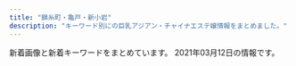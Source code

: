 ```yaml
---
title: "錦糸町・亀戸・新小岩"
description: "キーワード別にの巨乳アジアン・チャイナエステ嬢情報をまとめました。"
---
```


新着画像と新着キーワードをまとめています。
2021年03月12日の情報です。

<DmmAffiliateIns />
<KeywordTable
  shops={
    [
    {
        "name": "Mirage\uff5e\u30df\u30e9\u30fc\u30b8\u30e5\uff5e",
        "keywords": {},
        "img_links": [
            "http://mirage.sweet-relaxation.com/img/slick/sl-3.jpg",
            "http://mirage.sweet-relaxation.com/img/slick/sl-6.jpg",
            "http://mirage.sweet-relaxation.com/img/slick/sl-2.jpg",
            "http://mirage.sweet-relaxation.com/img/treatment/body-01.jpg",
            "http://mirage.sweet-relaxation.com/img/treatment/aroma-01.jpg",
            "http://mirage.sweet-relaxation.com/img/slick/sl-1.jpg",
            "http://mirage.sweet-relaxation.com/img/treatment/ashitsubo-01.jpg",
            "http://mirage.sweet-relaxation.com/img/slick/sl-4.jpg",
            "http://mirage.sweet-relaxation.com/img/slick/sl-5.jpg",
            "http://mirage.sweet-relaxation.com/img/slick/sl-7.jpg"
        ],
        "station": "JR\u4e80\u6238\u99c5\u6771\u53e3",
        "url": "http://mirage.sweet-relaxation.com/"
    },
    {
        "name": "\u30d1\u30bf\u30e4",
        "station": "JR\u5c0f\u5ca9\u99c5\u5357\u53e3",
        "img_links": [
            "https://chm.jp/domains1/thaipataya/myimg/imgcom37839_sp.jpg",
            "https://chm.jp/sozai/0_4999/bn122_sp.png",
            "https://chm.jp/domains1/thaipataya/myimg/imgcom36636_sp.jpg",
            "https://chm.jp/domains1/thaipataya/myimg/imgcom36581_sp.jpg",
            "https://chm.jp/domains1/thaipataya/myimg/imgcom37914_sp.jpg",
            "https://chm.jp/domains1/thaipataya/myimg/imgcom37841_sp.jpg",
            "https://chm.jp/domains1/thaipataya/myimg/imgcom37358_sp.jpg",
            "https://chm.jp/domains1/thaipataya/myimg/imgcom37731_sp.png",
            "https://chm.jp/domains1/thaipataya/myimg/slideimg36561_sp.jpg",
            "https://chm.jp/domains1/thaipataya/myimg/imgcom37360_sp.jpg",
            "https://chm.jp/domains1/thaipataya/myimg/imgcom37665_sp.jpg",
            "https://chm.jp/domains1/thaipataya/myimg/imgcom36578_sp.jpg",
            "https://chm.jp/domains1/thaipataya/myimg/imgcom37726_sp.png",
            "https://chm.jp/domains1/thaipataya/myimg/imgcom36582_sp.jpg",
            "https://chm.jp/domains1/thaipataya/myimg/imgcom37663_sp.jpg",
            "https://chm.jp/domains1/thaipataya/myimg/imgcom37739_sp.png",
            "https://chm.jp/domains1/thaipataya/myimg/imgcom37359_sp.jpg",
            "https://chm.jp/domains1/thaipataya/myimg/imgcom37891_sp.jpg",
            "https://chm.jp/domains1/thaipataya/myimg/imgcom37662_sp.png",
            "https://chm.jp/domains1/thaipataya/myimg/imgcom37361_sp.png",
            "https://chm.jp/domains1/thaipataya/myimg/imgcom37666_sp.jpg",
            "http://chm.jp/img/linebutton_82x20.png",
            "https://chm.jp/domains1/thaipataya/myimg/imgcom37915_sp.jpg",
            "https://chm.jp/domains1/thaipataya/myimg/imgcom37736_sp.png",
            "https://chm.jp/domains1/thaipataya/myimg/imgcom36577_sp.jpg",
            "https://chm.jp/domains1/thaipataya/myimg/imgcom36606_sp.jpg",
            "https://chm.jp/domains1/thaipataya/myimg/imgcom37356_sp.jpg",
            "https://chm.jp/domains1/thaipataya/myimg/imgcom37725_sp.png",
            "https://chm.jp/domains1/thaipataya/myimg/imgcom37362_sp.png",
            "https://chm.jp/domains1/thaipataya/myimg/imgcom36635_sp.jpg",
            "https://chm.jp/domains1/thaipataya/myimg/imgcom37660_sp.png",
            "https://chm.jp/domains1/thaipataya/myimg/imgcom37355_sp.jpg",
            "https://chm.jp/domains1/thaipataya/myimg/imgcom37719_sp.jpg",
            "https://chm.jp/domains1/thaipataya/myimg/imgcom37177_sp.png",
            "https://chm.jp/domains1/thaipataya/myimg/imgcom36607_sp.jpg",
            "https://chm.jp/domains1/thaipataya/myimg/imgcom37669_sp.jpg",
            "https://chm.jp/domains1/thaipataya/myimg/imgcom37668_sp.png",
            "https://chm.jp/domains1/thaipataya/myimg/imgcom36605_sp.jpg",
            "https://chm.jp/domains1/thaipataya/myimg/imgcom36615_sp.png",
            "https://chm.jp/domains1/thaipataya/myimg/imgcom37717_sp.jpg",
            "https://chm.jp/domains1/thaipataya/myimg/imgcom37834_sp.jpg",
            "https://chm.jp/domains1/thaipataya/myimg/imgcom37068_sp.jpg",
            "https://chm.jp/domains1/thaipataya/myimg/slideimg36562_sp.jpg",
            "https://chm.jp/domains1/thaipataya/myimg/imgcom37732_sp.png",
            "https://chm.jp/domains1/thaipataya/myimg/imgcom37654_sp.jpg",
            "https://chm.jp/domains1/thaipataya/myimg/imgcom37727_sp.png",
            "https://chm.jp/domains1/thaipataya/myimg/imgcom37664_sp.png",
            "https://chm.jp/domains1/thaipataya/myimg/imgcom37357_sp.jpg",
            "https://chm.jp/domains1/thaipataya/myimg/imgcom37718_sp.jpg",
            "https://chm.jp/domains1/thaipataya/myimg/imgcom36604_sp.jpg",
            "https://chm.jp/domains1/thaipataya/myimg/imgcom37067_sp.png",
            "https://chm.jp/domains1/thaipataya/myimg/imgcom37667_sp.png",
            "https://chm.jp/domains1/thaipataya/myimg/imgcom36619_sp.jpg",
            "https://chm.jp/domains1/thaipataya/myimg/imgcom37913_sp.jpg",
            "https://chm.jp/domains1/thaipataya/myimg/imgcom36603_sp.png",
            "https://chm.jp/domains1/thaipataya/myimg/imgcom36613_sp.jpg",
            "https://chm.jp/domains1/thaipataya/myimg/imgcom37657_sp.jpg",
            "https://chm.jp/domains1/thaipataya/myimg/imgcom37172_sp.png",
            "https://chm.jp/domains1/thaipataya/myimg/imgcom37728_sp.png",
            "https://chm.jp/domains1/thaipataya/myimg/imgcom37730_sp.png",
            "https://chm.jp/domains1/thaipataya/myimg/imgcom37740_sp.png",
            "https://chm.jp/domains1/thaipataya/myimg/imgcom36576_sp.jpg",
            "https://chm.jp/domains1/thaipataya/myimg/imgcom37655_sp.jpg",
            "https://chm.jp/domains1/thaipataya/myimg/imgcom37789_sp.png",
            "https://chm.jp/sozai/0_4999/bn112_sp.png",
            "https://chm.jp/domains1/thaipataya/myimg/imgcom37916_sp.jpg",
            "https://chm.jp/domains1/thaipataya/myimg/imgcom37658_sp.png",
            "https://chm.jp/domains1/thaipataya/myimg/imgcom37737_sp.png",
            "https://chm.jp/domains1/thaipataya/myimg/imgcom36618_sp.png",
            "https://chm.jp/domains1/thaipataya/myimg/imgcom37656_sp.jpg",
            "https://chm.jp/domains1/thaipataya/myimg/slideimg36560_sp.jpg",
            "https://chm.jp/domains1/thaipataya/myimg/imgcom37733_sp.png",
            "https://chm.jp/domains1/thaipataya/myimg/imgcom37661_sp.png",
            "https://chm.jp/domains1/thaipataya/myimg/imgcom36567_sp.jpg",
            "https://chm.jp/domains1/thaipataya/myimg/imgcom36565_sp.jpg",
            "https://chm.jp/domains1/thaipataya/myimg/imgcom37653_sp.jpg",
            "https://chm.jp/domains1/thaipataya/myimg/imgcom37833_sp.jpg",
            "https://chm.jp/domains1/thaipataya/myimg/imgcom36633_sp.jpg",
            "https://chm.jp/domains1/thaipataya/myimg/imgcom37174_sp.png",
            "https://chm.jp/domains1/thaipataya/myimg/imgcom37659_sp.png",
            "https://chm.jp/domains1/thaipataya/myimg/imgcom36614_sp.jpg",
            "https://chm.jp/domains1/thaipataya/myimg/imgcom36575_sp.jpg",
            "https://chm.jp/domains1/thaipataya/myimg/imgcom37729_sp.png",
            "https://chm.jp/domains1/thaipataya/myimg/imgcom36566_sp.png",
            "https://chm.jp/domains1/thaipataya/myimg/imgcom37734_sp.png",
            "https://chm.jp/domains1/thaipataya/myimg/imgcom37840_sp.jpg",
            "https://chm.jp/domains1/thaipataya/myimg/imgcom37710_sp.jpg",
            "https://chm.jp/domains1/thaipataya/myimg/imgcom36634_sp.jpg",
            "https://chm.jp/domains1/thaipataya/myimg/imgcom37738_sp.png"
        ],
        "url": "http://thaipataya.chm.jp/",
        "keywords": {
            "\u30bb\u30af\u30b7\u30fc": 1,
            "C": 14
        }
    },
    {
        "img_links": [
            "https://kameido-massage.com/icon/yelp.png",
            "https://kameido-massage.com/button/staff.png",
            "https://kameido-massage.com/staff/yuka-s1.jpg",
            "https://kameido-massage.com/staff/yuki-l1.jpg",
            "https://kameido-massage.com/2020/05/15/kazumi-s1.jpg",
            "https://kameido-massage.com/2020/07/17/mika-s1.jpg",
            "https://kameido-massage.com/images/footer-r.png",
            "https://kameido-massage.com/2020/03/28/nana-s1.jpg",
            "https://kameido-massage.com/staff/yuka-l1.jpg",
            "https://kameido-massage.com/menu/info.png",
            "https://kameido-massage.com/images/main-top.jpg",
            "https://kameido-massage.com/link/mens-esthe.png",
            "https://kameido-massage.com/staff/yuki-s1.jpg",
            "https://kameido-massage.com/staff/nana-s1.jpg",
            "https://kameido-massage.com/images/main-small.jpg",
            "https://kameido-massage.com/button/home.png",
            "https://kameido-massage.com/menu/blog.png",
            "https://kameido-massage.com/2019/12/25/mika-s1.jpg",
            "https://kameido-massage.com/images/top3.jpg",
            "https://kameido-massage.com/staff/mimi-s1.jpg",
            "https://kameido-massage.com/icon/line.png",
            "https://kameido-massage.com/images/clear.png",
            "https://kameido-massage.com/images/top2.jpg",
            "https://kameido-massage.com/staff/mirei-s1.jpg",
            "https://kameido-massage.com/images/top1.jpg",
            "https://kameido-massage.com/2019/10/29/yuri-s1.jpg",
            "https://kameido-massage.com/button/blog.png",
            "https://kameido-massage.com/images/main-sp.jpg",
            "https://kameido-massage.com/icon/twitter.png",
            "https://kameido-massage.com/menu/staff.png",
            "https://scdn.line-apps.com/n/line_add_friends/btn/ja.png",
            "https://kameido-massage.com/icon/facebook.png",
            "https://kameido-massage.com/images/header3.png",
            "https://kameido-massage.com/menu/home.png",
            "https://kameido-massage.com/staff/erika-l1.jpg",
            "https://kameido-massage.com/images/footer-l.png",
            "https://kameido-massage.com/images/qrcode.png",
            "https://kameido-massage.com/2019/11/10/erika-s1.jpg",
            "https://kameido-massage.com/staff/nana-l1.jpg",
            "https://kameido-massage.com/2019/11/02/yuka-s1.jpg",
            "https://kameido-massage.com/staff/erika-s1.jpg"
        ],
        "station": "JR\u4e80\u6238\u99c5\u5317\u53e3",
        "url": "https://kameido-massage.com/",
        "name": "\u842c\u751f\u697c",
        "keywords": {}
    },
    {
        "img_links": [
            "https://kinshicho-mensesthe.net/staff2/kiki-s1.jpg",
            "https://kinshicho-mensesthe.net/images/footer-r.png",
            "https://kinshicho-mensesthe.net/staff2/rui-l1.jpg",
            "https://kinshicho-mensesthe.net/room/3-l.jpg",
            "https://kinshicho-mensesthe.net/images/main-sp.jpg",
            "https://kinshicho-mensesthe.net/staff2/kiki-l1.jpg",
            "https://kinshicho-mensesthe.net/room/esthe2.jpg",
            "https://kinshicho-mensesthe.net/staff2/mai-l1.jpg",
            "https://kinshicho-mensesthe.net/staff2/yuki-s1.jpg",
            "https://kinshicho-mensesthe.net/room/5-s.jpg",
            "https://kinshicho-mensesthe.net/images/flower.png",
            "https://kinshicho-mensesthe.net/room/4-s.jpg",
            "https://kinshicho-mensesthe.net/staff2/haruka-s1.jpg",
            "https://kinshicho-mensesthe.net/mens-esthe-massage/2020/01/22/yuki-s1.jpg",
            "https://kinshicho-mensesthe.net/images/header3.png",
            "https://kinshicho-mensesthe.net/room/6-s.jpg",
            "https://kinshicho-mensesthe.net/staff2/saki-l1.jpg",
            "https://kinshicho-mensesthe.net/staff2/kokomi-s1.jpg",
            "https://kinshicho-mensesthe.net/room/5-l.jpg",
            "https://kinshicho-mensesthe.net/room/1-l.jpg",
            "https://kinshicho-mensesthe.net/mens-esthe-massage/2020/02/06/satomi-s1.jpg",
            "https://kinshicho-mensesthe.net/button/blog.png",
            "https://kinshicho-mensesthe.net/room/esthe1.jpg",
            "https://kinshicho-mensesthe.net/staff2/yuki-l1.jpg",
            "https://kinshicho-mensesthe.net/staff2/rui-s1.jpg",
            "https://kinshicho-mensesthe.net/staff2/rika-s1.jpg",
            "https://kinshicho-mensesthe.net/staff2/sora-s1.jpg",
            "https://kinshicho-mensesthe.net/staff2/sora-l1.jpg",
            "https://kinshicho-mensesthe.net/room/2-s.jpg",
            "https://kinshicho-mensesthe.net/staff2/satomi-s1.jpg",
            "https://kinshicho-mensesthe.net/room/3-s.jpg",
            "https://kinshicho-mensesthe.net/staff2/sera-s1.jpg",
            "https://kinshicho-mensesthe.net/staff2/sakura-l2.jpg",
            "https://kinshicho-mensesthe.net/room/esthe3.jpg",
            "https://kinshicho-mensesthe.net/images/main1.jpg",
            "https://kinshicho-mensesthe.net/staff2/yumi-l1.jpg",
            "https://kinshicho-mensesthe.net/images/qrcode.png",
            "https://kinshicho-mensesthe.net/room/2-l.jpg",
            "https://kinshicho-mensesthe.net/staff2/satomi-l1.jpg",
            "https://kinshicho-mensesthe.net/staff2/kokomi-l1.jpg",
            "https://kinshicho-mensesthe.net/staff2/sakura-s2.jpg",
            "https://kinshicho-mensesthe.net/staff2/yuka-s1.jpg",
            "https://kinshicho-mensesthe.net/room/1-s.jpg",
            "https://kinshicho-mensesthe.net/mens-esthe-massage/2020/02/06/sora-s1.jpg",
            "https://kinshicho-mensesthe.net/mens-esthe-massage/2020/10/17/moe-s1.jpg",
            "https://kinshicho-mensesthe.net/staff2/rika-l1.jpg",
            "https://kinshicho-mensesthe.net/button/staff.png",
            "https://kinshicho-mensesthe.net/staff2/mai-s1.jpg",
            "https://kinshicho-mensesthe.net/staff2/haruka-l1.jpg",
            "https://kinshicho-mensesthe.net/room/4-l.jpg",
            "https://kinshicho-mensesthe.net/images/clear.png",
            "https://kinshicho-mensesthe.net/button/home.png",
            "https://kinshicho-mensesthe.net/images/camp.png",
            "https://kinshicho-mensesthe.net/room/6-l.jpg",
            "https://kinshicho-mensesthe.net/staff2/moe-s1.jpg",
            "https://kinshicho-mensesthe.net/staff2/saki-s1.jpg",
            "https://kinshicho-mensesthe.net/staff2/yumi-s1.jpg",
            "https://kinshicho-mensesthe.net/images/footer-l.png",
            "https://kinshicho-mensesthe.net/staff2/sera-l1.jpg"
        ],
        "station": "JR\u9326\u7cf8\u753a\u99c5\u5317\u53e3",
        "url": "https://kinshicho-mensesthe.net/",
        "keywords": {
            "87": 28,
            "92": 14,
            "D": 126,
            "C": 70,
            "E": 14,
            "83": 14,
            "85": 98,
            "88": 14,
            "89": 14,
            "86": 28
        },
        "name": "KIRARA"
    },
    {
        "img_links": [
            "http://yukinosakura.a2.webnavi.work/upload/sites/72/2020/04/2020040708052118.jpg",
            "http://yukinosakura.tyo.cm/images/room2.jpg",
            "http://yukinosakura.tyo.cm/images/room4.jpg",
            "http://yukinosakura.tyo.cm/images/room3.jpg",
            "http://yukinosakura.a2.webnavi.work/upload/sites/72/2020/04/2020040708052434.jpg",
            "http://yukinosakura.tyo.cm/images/mobile.jpg",
            "http://yukinosakura.a2.webnavi.work/upload/sites/72/2020/04/2020040708052353.jpg",
            "http://yukinosakura.a2.webnavi.work/upload/sites/72/2020/04/2020040708052456.jpg",
            "http://yukinosakura.tyo.cm/images/s_shedule.jpg",
            "http://yukinosakura.tyo.cm/images/s_news.jpg",
            "http://yukinosakura.tyo.cm/images/s_staff.jpg",
            "http://yukinosakura.a2.webnavi.work/upload/sites/72/2020/04/2020040708052241.jpg",
            "http://yukinosakura.tyo.cm/images/room1.jpg",
            "http://yukinosakura.tyo.cm/images/top.jpg"
        ],
        "name": "\u685c\u82b1",
        "station": "JR\u4e80\u6238\u99c5\u5317\u53e3",
        "url": "http://yukinosakura.tyo.cm/",
        "keywords": {
            "C": 18,
            "D": 24,
            "85": 12,
            "86": 12,
            "83": 6
        }
    },
    {
        "station": "JR\u9326\u7cf8\u753a\u99c5\u5317\u53e3",
        "img_links": [
            "https://iyashinoizumi.com/wp-content/uploads/hiruwari.png",
            "https://iyashinoizumi.com/wp-content/uploads/0731EF09-7405-4B36-8468-B17A307EB894.jpeg",
            "https://iyashinoizumi.com/wp-content/uploads/2019/06/2DD3549C-F937-441D-B0E3-E26520ACFABD-e1559410733851.jpeg",
            "https://iyashinoizumi.com/wp-content/uploads/2019/06/momoko1.jpg",
            "https://iyashinoizumi.com/wp-content/uploads/9B89E764-B754-425D-A9AC-BB5566FA6AC4-270x300.jpeg",
            "https://iyashinoizumi.com/wp-content/uploads/7208DC4D-6E47-49CE-B1C0-3607E54E114B-210x300.jpeg",
            "https://iyashinoizumi.com/wp-content/uploads/5AA02D30-2C43-42C1-BE02-48E5A5C27E91.jpeg",
            "https://iyashinoizumi.com/wp-content/uploads/0731EF09-7405-4B36-8468-B17A307EB894-e1579436226478.jpeg",
            "https://iyashinoizumi.com/wp-content/uploads/7208DC4D-6E47-49CE-B1C0-3607E54E114B.jpeg",
            "https://iyashinoizumi.com/wp-content/uploads/2019/06/43D6BE9C-43F6-45C2-95E5-E775CE725D67.jpeg",
            "https://iyashinoizumi.com/wp-content/uploads/2019/06/5293C707-270F-4802-8168-1493DA07DDAE.jpeg",
            "https://iyashinoizumi.com/wp-content/uploads/2019/06/001.jpg",
            "https://iyashinoizumi.com/wp-content/uploads/rin.jpg",
            "https://iyashinoizumi.com/wp-content/uploads/0731EF09-7405-4B36-8468-B17A307EB894-197x300.jpeg",
            "https://iyashinoizumi.com/wp-content/uploads/5AA02D30-2C43-42C1-BE02-48E5A5C27E91-226x300.jpeg",
            "https://iyashinoizumi.com/wp-content/uploads/9B89E764-B754-425D-A9AC-BB5566FA6AC4.jpeg",
            "https://iyashinoizumi.com/wp-content/uploads/2019/06/50CD669B-0FFA-4734-B898-EB3D53E95C21.jpeg"
        ],
        "keywords": {
            "\u30bb\u30af\u30b7\u30fc": 2
        },
        "name": "\u7652\u3057\u306e\u6cc9",
        "url": "https://iyashinoizumi.com/"
    },
    {
        "url": "http://www.awawa-es.info/",
        "keywords": {
            "85": 4,
            "89": 2,
            "D": 4
        },
        "img_links": [
            "http://www.awawa-es.info/photo/home/5241604645075.jpg",
            "http://www.awawa-es.info/img/s2.jpg",
            "http://www.awawa-es.info/img/hjob.png",
            "http://www.awawa-es.info/photo/202009/15998944321424280736.jpeg",
            "http://www.awawa-es.info/img/h3.png",
            "http://www.awawa-es.info/img/hsys.png",
            "http://www.awawa-es.info/img/acc.png",
            "http://www.awawa-es.info/img/i2.jpg",
            "http://www.awawa-es.info/p/bb.jpg",
            "http://www.awawa-es.info/p/cc.jpg",
            "http://www.awawa-es.info/photo/202009/15998945321509738889.jpeg",
            "http://www.awawa-es.info/img/return.png",
            "http://www.awawa-es.info/img/s1.jpg",
            "http://www.awawa-es.info/photo/home/3281580956380.jpg",
            "http://www.awawa-es.info/img/bottom.jpg",
            "http://www.awawa-es.info/p/3.jpg",
            "http://www.awawa-es.info/p/4.jpg",
            "http://www.awawa-es.info/p/2.jpg",
            "http://www.awawa-es.info/p/1.jpg",
            "http://www.awawa-es.info/img/images/sys_03.png",
            "http://www.awawa-es.info/img/images/sys_02.png",
            "http://www.awawa-es.info/img/sd.png",
            "http://www.awawa-es.info/p/aa.jpg",
            "http://www.awawa-es.info/img/h1.png",
            "http://www.awawa-es.info/img/i1.jpg",
            "http://www.awawa-es.info/photo/202002/1580956374749618033.jpg",
            "http://www.awawa-es.info/img/tmp.jpg",
            "http://www.awawa-es.info/img/rm.jpg",
            "http://www.awawa-es.info/img/hstaff.png",
            "http://www.awawa-es.info/img/images/sys_04.png",
            "http://www.awawa-es.info/photo/home/4051599894438.jpg",
            "http://www.awawa-es.info/img/images/sys_01.png",
            "http://www.awawa-es.info/img/images/sys_06.png",
            "http://www.awawa-es.info/img/h2.png",
            "http://www.awawa-es.info/img/hinfo.png",
            "http://www.awawa-es.info/img/images/sys_05.png",
            "http://www.awawa-es.info/photo/202011/1604645058826879711.png"
        ],
        "name": "\u3042\u308f\u308f",
        "station": "JR\u9326\u7cf8\u753a\u99c5\u5357\u53e3"
    },
    {
        "keywords": {},
        "img_links": [
            "http://dccompanyqoo10.cafe24.com/tiffany/images/common/header.png",
            "http://dccompanyqoo10.cafe24.com/tiffany/images/store/store.png",
            "http://dccompanyqoo10.cafe24.com/tiffany/images/top/store_bg.png"
        ],
        "url": "http://cherry-esthe.com/",
        "station": "JR\u9326\u7cf8\u753a\u99c5\u5357\u53e3",
        "name": "Cherry"
    },
    {
        "station": "JR\u65b0\u5c0f\u5ca9\u99c5\u5357\u53e3",
        "name": "\u3072\u307e\u308f\u308a",
        "keywords": {
            "87": 4,
            "E": 2,
            "D": 4,
            "C": 11,
            "86": 2
        },
        "url": "http://www.himawari-shinkoiwa.com/",
        "img_links": [
            "http://www.himawari-shinkoiwa.com/img/pickup.jpg",
            "http://www.himawari-shinkoiwa.com/files/003.jpg",
            "http://www.himawari-shinkoiwa.com/img/btn_blog.png",
            "http://www.himawari-shinkoiwa.com/img/ttl_news.png",
            "http://www.himawari-shinkoiwa.com/images/slider/2.jpg",
            "http://www.himawari-shinkoiwa.com/img/goback.jpg",
            "http://www.himawari-shinkoiwa.com/img/btn_side_mobile.jpg",
            "http://www.himawari-shinkoiwa.com/files/002.jpg",
            "http://www.himawari-shinkoiwa.com/img/move.jpg",
            "http://www.himawari-shinkoiwa.com/img/ttl_info.png",
            "http://www.himawari-shinkoiwa.com/files/001.jpg",
            "http://www.himawari-shinkoiwa.com/images/slider/1.jpg",
            "http://www.himawari-shinkoiwa.com/files/003-02.jpg",
            "http://www.himawari-shinkoiwa.com/images/slider/3.jpg",
            "http://www.himawari-shinkoiwa.com/images/line.png",
            "http://www.himawari-shinkoiwa.com/files/002-02.jpg",
            "http://www.himawari-shinkoiwa.com/img/ttl_move.png",
            "http://www.himawari-shinkoiwa.com/files/001-02.jpg",
            "http://www.himawari-shinkoiwa.com/img/tel.png"
        ]
    },
    {
        "station": "JR\u5c0f\u5ca9\u99c5\u5317\u53e3",
        "keywords": {},
        "img_links": [
            "http://aria.tokyo-relaxtime.asia/img/cast/coco-02.jpg",
            "http://aria.tokyo-relaxtime.asia/img/cast/yaya-01.jpg",
            "http://aria.tokyo-relaxtime.asia/img/cast/miki-01.jpg",
            "http://aria.tokyo-relaxtime.asia/img/slick/st-3.jpg",
            "http://aria.tokyo-relaxtime.asia/img/cast/risa-01.jpg",
            "http://aria.tokyo-relaxtime.asia/img/cast/yumi-01.jpg",
            "http://aria.tokyo-relaxtime.asia/img/cast/yaya-04.jpg",
            "http://aria.tokyo-relaxtime.asia/img/cast/yumi-04.jpg",
            "http://aria.tokyo-relaxtime.asia/img/cast/rina-04.jpg",
            "http://aria.tokyo-relaxtime.asia/img/cast/nana-02.jpg",
            "http://aria.tokyo-relaxtime.asia/img/cast/aki-03.jpg",
            "http://aria.tokyo-relaxtime.asia/img/cast/yuri-04.jpg",
            "http://aria.tokyo-relaxtime.asia/img/cast/aki-04.jpg",
            "http://aria.tokyo-relaxtime.asia/img/cast/coco-04.jpg",
            "http://aria.tokyo-relaxtime.asia/img/cast/aki-02.jpg",
            "http://aria.tokyo-relaxtime.asia/img/cast/aya-04.jpg",
            "http://aria.tokyo-relaxtime.asia/img/cast/miki-02.jpg",
            "http://aria.tokyo-relaxtime.asia/img/cast/risa-03.jpg",
            "http://aria.tokyo-relaxtime.asia/img/cast/risa-04.jpg",
            "http://aria.tokyo-relaxtime.asia/img/cast/aya-03.jpg",
            "http://aria.tokyo-relaxtime.asia/img/interior/corridor-1.jpg",
            "http://aria.tokyo-relaxtime.asia/img/cast/yuri-01.jpg",
            "http://aria.tokyo-relaxtime.asia/img/cast/yumi-03.jpg",
            "http://aria.tokyo-relaxtime.asia/img/interior/lobby-1.jpg",
            "http://aria.tokyo-relaxtime.asia/img/cast/rina-03.jpg",
            "http://aria.tokyo-relaxtime.asia/img/cast/apple-01.jpg",
            "http://aria.tokyo-relaxtime.asia/img/cast/apple-04.jpg",
            "http://aria.tokyo-relaxtime.asia/img/slick/st-1.jpg",
            "http://aria.tokyo-relaxtime.asia/img/cast/miki-03.jpg",
            "http://aria.tokyo-relaxtime.asia/img/cast/coco-01.jpg",
            "http://aria.tokyo-relaxtime.asia/img/cast/aya-02.jpg",
            "http://aria.tokyo-relaxtime.asia/img/cast/miki-04.jpg",
            "http://aria.tokyo-relaxtime.asia/img/cast/yuri-03.jpg",
            "http://aria.tokyo-relaxtime.asia/img/cast/aki-01.jpg",
            "http://aria.tokyo-relaxtime.asia/img/cast/apple-03.jpg",
            "http://aria.tokyo-relaxtime.asia/img/cast/coco-03.jpg",
            "http://aria.tokyo-relaxtime.asia/img/cast/nana-01.jpg",
            "http://aria.tokyo-relaxtime.asia/img/cast/aya-01.jpg",
            "http://aria.tokyo-relaxtime.asia/img/cast/yaya-03.jpg",
            "http://aria.tokyo-relaxtime.asia/img/slick/st-2.jpg",
            "http://aria.tokyo-relaxtime.asia/img/cast/yaya-02.jpg",
            "http://aria.tokyo-relaxtime.asia/img/cast/rina-02.jpg",
            "http://aria.tokyo-relaxtime.asia/img/cast/nana-03.jpg",
            "http://aria.tokyo-relaxtime.asia/img/cast/rina-01.jpg",
            "http://aria.tokyo-relaxtime.asia/img/cast/apple-02.jpg",
            "http://aria.tokyo-relaxtime.asia/img/slick/st-5.jpg",
            "http://aria.tokyo-relaxtime.asia/img/cast/yumi-02.jpg",
            "http://aria.tokyo-relaxtime.asia/img/cast/risa-02.jpg",
            "http://aria.tokyo-relaxtime.asia/img/cast/nana-04.jpg",
            "http://aria.tokyo-relaxtime.asia/img/slick/st-4.jpg"
        ],
        "url": "http://aria.tokyo-relaxtime.asia/",
        "name": "Aria\uff5e\u30a2\u30ea\u30a2\uff5e"
    },
    {
        "name": "Piano",
        "keywords": {},
        "station": "JR\u65b0\u5c0f\u5ca9\u99c5\u5357\u53e3",
        "url": "https://piano.sweet-relaxation.com/",
        "img_links": [
            "https://piano.sweet-relaxation.com/img/cast/aini-01.jpg",
            "https://piano.sweet-relaxation.com/img/cast/ai-02.jpg",
            "https://piano.sweet-relaxation.com/img/cast/nico-03.jpg",
            "https://piano.sweet-relaxation.com/img/cast/nico-04.jpg",
            "https://piano.sweet-relaxation.com/img/cast/lili-01.jpg",
            "https://piano.sweet-relaxation.com/img/cast/aini-03.jpg",
            "https://piano.sweet-relaxation.com/img/cast/miya-01.jpg",
            "https://piano.sweet-relaxation.com/img/cast/aini-04.jpg",
            "https://piano.sweet-relaxation.com/img/cast/aki-03.jpg",
            "https://piano.sweet-relaxation.com/img/cast/lili-02.jpg",
            "https://piano.sweet-relaxation.com/img/cast/nana-01.jpg",
            "https://piano.sweet-relaxation.com/img/cast/aye-03.jpg",
            "https://piano.sweet-relaxation.com/img/cast/ebi-02.jpg",
            "https://piano.sweet-relaxation.com/img/interior/int-03.jpg",
            "https://piano.sweet-relaxation.com/img/cast/luna-03.jpg",
            "https://piano.sweet-relaxation.com/img/cast/aye-04.jpg",
            "https://piano.sweet-relaxation.com/img/cast/aye-01.jpg",
            "https://piano.sweet-relaxation.com/img/slick/sl-1.jpg",
            "https://piano.sweet-relaxation.com/img/cast/miya-04.jpg",
            "https://piano.sweet-relaxation.com/img/cast/luna-04.jpg",
            "https://piano.sweet-relaxation.com/img/cast/miya-03.jpg",
            "https://piano.sweet-relaxation.com/img/cast/luna-01.jpg",
            "https://piano.sweet-relaxation.com/img/slick/sl-5.jpg",
            "https://piano.sweet-relaxation.com/img/cast/miky-03.jpg",
            "https://piano.sweet-relaxation.com/img/cast/aki-01.jpg",
            "https://piano.sweet-relaxation.com/img/slick/sl-4.jpg",
            "https://piano.sweet-relaxation.com/img/cast/ai-01.jpg",
            "https://piano.sweet-relaxation.com/img/slick/sl-6.jpg",
            "https://piano.sweet-relaxation.com/img/cast/aini-02.jpg",
            "https://piano.sweet-relaxation.com/img/slick/sl-7.jpg",
            "https://piano.sweet-relaxation.com/img/cast/nico-01.jpg",
            "https://piano.sweet-relaxation.com/img/cast/nana-02.jpg",
            "https://piano.sweet-relaxation.com/img/cast/nico-02.jpg",
            "https://piano.sweet-relaxation.com/img/cast/ebi-01.jpg",
            "https://piano.sweet-relaxation.com/img/cast/aye-02.jpg",
            "https://piano.sweet-relaxation.com/img/cast/miya-02.jpg",
            "https://piano.sweet-relaxation.com/img/cast/nana-03.jpg",
            "https://piano.sweet-relaxation.com/img/cast/luna-02.jpg",
            "https://piano.sweet-relaxation.com/img/cast/lili-04.jpg",
            "https://piano.sweet-relaxation.com/img/interior/int-01.jpg",
            "https://piano.sweet-relaxation.com/img/cast/aki-04.jpg",
            "https://piano.sweet-relaxation.com/img/cast/ai-04.jpg",
            "https://piano.sweet-relaxation.com/img/cast/miky-01.jpg",
            "https://piano.sweet-relaxation.com/img/interior/int-04.jpg",
            "https://piano.sweet-relaxation.com/img/interior/int-02.jpg",
            "https://piano.sweet-relaxation.com/img/slick/sl-2.jpg",
            "https://piano.sweet-relaxation.com/img/slick/sl-3.jpg",
            "https://piano.sweet-relaxation.com/img/cast/coco-03.jpg",
            "https://piano.sweet-relaxation.com/img/cast/coco-01.jpg",
            "https://piano.sweet-relaxation.com/img/cast/coco-04.jpg",
            "https://piano.sweet-relaxation.com/img/cast/lili-03.jpg",
            "https://piano.sweet-relaxation.com/img/cast/nana-04.jpg",
            "https://piano.sweet-relaxation.com/img/cast/miky-02.jpg",
            "https://piano.sweet-relaxation.com/img/cast/miky-04.jpg",
            "https://piano.sweet-relaxation.com/img/cast/ebi-04.jpg",
            "https://piano.sweet-relaxation.com/img/cast/ebi-03.jpg",
            "https://piano.sweet-relaxation.com/img/cast/ai-03.jpg",
            "https://piano.sweet-relaxation.com/img/cast/coco-02.jpg",
            "https://piano.sweet-relaxation.com/img/cast/aki-02.jpg"
        ]
    },
    {
        "station": "JR\u4e80\u6238\u99c5\u5317\u53e3",
        "name": "\u30c9\u30e9\u3048\u3082\u3093",
        "keywords": {
            "D": 7,
            "86": 2,
            "85": 3,
            "83": 1,
            "82": 1
        },
        "img_links": [
            "https://doraimon.tyo.cm/photos/sites/32/2021/03/202103120651532.jpg",
            "https://doraimon.tyo.cm/images/link.jpg",
            "https://doraimon.tyo.cm/photos/sites/32/2021/03/2021031206553637.jpg",
            "https://doraimon.tyo.cm/images/top.jpg",
            "https://doraimon.tyo.cm/photos/sites/32/2021/03/2021030207304993.jpg",
            "https://doraimon.tyo.cm/photos/sites/32/2021/03/2021030207305994.jpg",
            "https://doraimon.tyo.cm/images/mobile.jpg",
            "https://doraimon.tyo.cm/images/s_news.jpg",
            "https://doraimon.tyo.cm/photos/sites/32/2021/03/2021030207310114.jpg",
            "https://doraimon.tyo.cm/images/s_face.jpg",
            "https://doraimon.tyo.cm/photos/sites/32/2021/03/2021030207304862.jpg",
            "https://doraimon.tyo.cm/photos/sites/32/2021/03/2021031206564537.jpg",
            "https://doraimon.tyo.cm/images/staff_line.jpg"
        ],
        "url": "https://doraimon.tyo.cm/"
    },
    {
        "name": "\u30de\u30ea\u30a2\u30d9\u30fc\u30e9",
        "url": "http://mariabella.ies.fun/",
        "keywords": {
            "E": 3,
            "\u30bb\u30af\u30b7\u30fc": 3
        },
        "img_links": [
            "http://mariabella.ies.fun/photos/sites/45/2019/09/2019092717170772.jpeg",
            "http://mariabella.ies.fun/images/r02.jpg",
            "http://mariabella.ies.fun/images/news.jpg",
            "http://mariabella.ies.fun/photos/sites/45/2020/01/2020012420100278.jpeg",
            "http://mariabella.ies.fun/images/mobile1.jpg",
            "http://mariabella.ies.fun/images/r01.jpg",
            "http://mariabella.ies.fun/images/ac2.jpg",
            "http://mariabella.ies.fun/images/mobile.jpg",
            "http://mariabella.ies.fun/images/r07.jpg",
            "http://mariabella.ies.fun/photos/sites/45/2019/09/2019091016323921.jpeg",
            "http://mariabella.ies.fun/images/info.jpg",
            "http://mariabella.ies.fun/images/r05.jpg",
            "http://mariabella.ies.fun/images/s-staff.jpg",
            "http://mariabella.ies.fun/photos/sites/45/2018/06/2018062706422857.jpg",
            "http://mariabella.ies.fun/images/r03.jpg",
            "http://mariabella.ies.fun/images/r06.jpg",
            "http://mariabella.ies.fun/images/s-recriut.jpg",
            "http://mariabella.ies.fun/images/pick.jpg",
            "http://mariabella.ies.fun/images/r09.jpg",
            "http://mariabella.ies.fun/images/ac1.jpg",
            "http://mariabella.ies.fun/images/r04.jpg",
            "http://mariabella.ies.fun/images/ac3.jpg",
            "http://mariabella.ies.fun/images/top.png"
        ],
        "station": "JR\u5c0f\u5ca9\u99c5\u5317\u53e3"
    },
    {
        "keywords": {
            "C": 1,
            "85": 2,
            "D": 3
        },
        "name": "\u308a\u308a",
        "url": "http://iyasi-heal.com/",
        "img_links": [
            "http://iyasi-heal.com/staffPhoto/b20210312220248.jpg",
            "http://iyasi-heal.com/staffPhoto/b20191114093407.jpg",
            "http://iyasi-heal.com/images/returnBtn.png",
            "http://iyasi-heal.com/staffPhoto/s20190815113058.jpg",
            "http://iyasi-heal.com/staffPhoto/b20190815113058.jpg",
            "http://iyasi-heal.com/staffPhoto/s20200909152230.jpg",
            "http://iyasi-heal.com/staffPhoto/s20200606151240.jpg",
            "http://iyasi-heal.com/images/slider1/01.jpg",
            "http://iyasi-heal.com/images/slider1/03.jpg",
            "http://iyasi-heal.com/staffPhoto/s20200606151247.jpg",
            "http://iyasi-heal.com/staffPhoto/b20200909152230.jpg",
            "http://iyasi-heal.com/staffPhoto/s20200606151251.jpg",
            "http://iyasi-heal.com/js/sliderLine/slide_next.png",
            "http://iyasi-heal.com/images/slider1/02.jpg",
            "http://iyasi-heal.com/images/gallery1.png",
            "http://iyasi-heal.com/staffPhoto/s20210312220248.jpg",
            "http://iyasi-heal.com/staffPhoto/b20200606151240.jpg",
            "http://iyasi-heal.com/staffPhoto/b20190815113117.jpg",
            "http://iyasi-heal.com/staffPhoto/s20191114093407.jpg",
            "http://iyasi-heal.com/images/mobile.jpg",
            "http://iyasi-heal.com/staffPhoto/s20190815113117.jpg",
            "http://iyasi-heal.com/js/sliderLine/slide_prev.png"
        ],
        "station": "JR\u5c0f\u5ca9\u99c5\u5357\u53e3"
    },
    {
        "keywords": {
            "C": 7
        },
        "station": "JR\u4e80\u6238\u99c5\u6771\u53e3",
        "name": "\u685c",
        "img_links": [
            "http://miyabi-aroma.xyz/images/nav/nav-info.jpg",
            "http://miyabi-aroma.xyz/images/shishu/se2.jpg",
            "http://miyabi-aroma.xyz/images/staff/3/ami2.jpg",
            "http://miyabi-aroma.xyz/images/staff/3/kiki.jpg",
            "http://miyabi-aroma.xyz/images/11.png",
            "http://miyabi-aroma.xyz/images/staff/3/kiki2.jpg",
            "http://miyabi-aroma.xyz/images/nav/nav-sys.jpg",
            "http://miyabi-aroma.xyz/images/shishu/se1.jpg",
            "http://miyabi-aroma.xyz/images/staff/3/yami.jpg",
            "http://miyabi-aroma.xyz/images/index-rose_13.png",
            "http://miyabi-aroma.xyz/images/index-rose_09.png",
            "http://miyabi-aroma.xyz/images/staff/3/miya.jpg",
            "http://miyabi-aroma.xyz/images/staff/3/rina2.jpg",
            "http://miyabi-aroma.xyz/images/1801706901.jpg",
            "http://miyabi-aroma.xyz/images/nav/nav-staff.jpg",
            "http://miyabi-aroma.xyz/images/staff/3/ami.jpg",
            "http://miyabi-aroma.xyz/images/index-rose_04.png",
            "http://miyabi-aroma.xyz/images/nav/nav-job.jpg",
            "http://miyabi-aroma.xyz/images/3/2.jpg",
            "http://miyabi-aroma.xyz/images/index-rose_02.png",
            "http://miyabi-aroma.xyz/images/index-rose_07.png",
            "http://miyabi-aroma.xyz/images/3/1.jpg",
            "http://miyabi-aroma.xyz/images/staff/3/miya2.jpg",
            "http://miyabi-aroma.xyz/images/staff/3/yaya1.jpg",
            "http://miyabi-aroma.xyz/images/staff/3/rina.jpg",
            "http://miyabi-aroma.xyz/images/staff/3/yaya2.jpg"
        ],
        "url": "http://miyabi-aroma.xyz/"
    },
    {
        "name": "\u3042\u3044\u3053",
        "url": "http://www.aierwtbn.xyz/",
        "station": "JR\u5c0f\u5ca9\u99c5",
        "keywords": {
            "86": 3,
            "D": 3
        },
        "img_links": [
            "http://www.aierwtbn.xyz/picture/pick.png",
            "http://www.aierwtbn.xyz/uploads/210223/1-210223145KR53.jpg",
            "http://www.aierwtbn.xyz/picture/r1.jpg",
            "http://www.aierwtbn.xyz/picture/end.png",
            "http://www.aierwtbn.xyz/picture/r3.jpg",
            "http://www.aierwtbn.xyz/uploads/210223/1-210223145K0W7.jpg",
            "http://www.aierwtbn.xyz/picture/r4.jpg",
            "http://www.aierwtbn.xyz/picture/face.png",
            "http://www.aierwtbn.xyz/uploads/210223/1-210223145H63H.jpg",
            "http://www.aierwtbn.xyz/picture/top.png",
            "http://www.aierwtbn.xyz/picture/news.png",
            "http://www.aierwtbn.xyz/picture/s_staff.jpg",
            "http://www.aierwtbn.xyz/picture/r2.jpg",
            "http://www.aierwtbn.xyz/uploads/210223/1-210223145I5F4.jpg",
            "http://www.aierwtbn.xyz/picture/bj2.jpg",
            "http://www.aierwtbn.xyz/uploads/210223/1-210223145F5H5.jpg",
            "http://www.aierwtbn.xyz/picture/r5.jpg",
            "http://www.aierwtbn.xyz/uploads/210223/1-210223145G3595.jpg"
        ]
    },
    {
        "name": "\u7652\u3057\u306e\u68ee",
        "url": "http://iyasimori.jpest.net/",
        "keywords": {},
        "img_links": [
            "http://iyasimori.jpest.net/uploads//sites/37/2021/01/g4.jpg",
            "http://iyasimori.jpest.net/uploads//sites/37/2021/01/g3-2-150x150.jpg",
            "http://iyasimori.jpest.net/uploads//sites/37/2021/01/g2-2-150x150.jpg",
            "http://iyasimori.jpest.net/uploads//sites/37/2021/01/g5-150x150.jpg",
            "http://iyasimori.jpest.net/uploads//sites/37/2021/01/news01.png",
            "http://iyasimori.jpest.net/uploads//sites/37/2021/01/news03.png",
            "http://iyasimori.jpest.net/uploads//sites/37/2021/01/g1-3.jpg",
            "http://iyasimori.jpest.net/uploads//sites/37/2021/01/r3-1.jpg",
            "http://iyasimori.jpest.net/uploads//sites/37/2021/01/g4-150x150.jpg",
            "http://iyasimori.jpest.net/uploads//sites/37/2021/01/bj_03.jpg",
            "http://iyasimori.jpest.net/uploads//sites/37/2021/01/r6.jpg",
            "http://iyasimori.jpest.net/uploads//sites/37/2021/01/top.jpg",
            "http://iyasimori.jpest.net/uploads//sites/37/2021/01/g3-2.jpg",
            "http://iyasimori.jpest.net/uploads//sites/37/2021/01/mobile.png",
            "http://iyasimori.jpest.net/uploads//sites/37/2021/01/a2.jpg",
            "http://iyasimori.jpest.net/uploads//sites/37/2021/01/g2-2.jpg",
            "http://iyasimori.jpest.net/uploads//sites/37/2021/01/a.jpg",
            "http://iyasimori.jpest.net/uploads//sites/37/2021/01/g1-3-150x150.jpg",
            "http://iyasimori.jpest.net/uploads//sites/37/2021/01/tite-staff.jpg",
            "http://iyasimori.jpest.net/uploads//sites/37/2021/01/r4-1.jpg",
            "http://iyasimori.jpest.net/uploads//sites/37/2021/01/r5.jpg",
            "http://iyasimori.jpest.net/uploads//sites/37/2021/01/g5.jpg"
        ],
        "station": "\u9752\u7825\u99c5"
    },
    {
        "img_links": [
            "http://www.es-raku.link/images/menu/staff.png",
            "http://www.es-raku.link/images/tel.jpg",
            "http://www.es-raku.link/images/rtel.jpg",
            "http://www.es-raku.link/img/kaori1.jpg",
            "http://www.es-raku.link/images/interior_t.png",
            "http://www.es-raku.link/staff/kaori.jpg",
            "http://www.es-raku.link/images/menu/top.png",
            "http://www.es-raku.link/images/9.jpg",
            "http://www.es-raku.link/staff/ayaka.jpg",
            "http://www.es-raku.link/images/r2.jpg",
            "http://www.es-raku.link/img/ruru1.jpg",
            "http://www.es-raku.link/images/8.jpg",
            "http://www.es-raku.link/images/2.jpg",
            "http://www.es-raku.link/staff/ruru.jpg",
            "http://www.es-raku.link/images/r1.jpg",
            "http://www.es-raku.link/img/yuki1.jpg",
            "http://www.es-raku.link/img/lucky1.jpg",
            "http://www.es-raku.link/staff/riri.jpg",
            "http://www.es-raku.link/images/1.jpg",
            "http://www.es-raku.link/staff/mai.jpg",
            "http://www.es-raku.link/images/int2.png",
            "http://www.es-raku.link/images/list.jpg",
            "http://www.es-raku.link/images/6.jpg",
            "http://www.es-raku.link/img/ayaka1.jpg",
            "http://www.es-raku.link/img/mai1.jpg",
            "http://www.es-raku.link/images/7.jpg",
            "http://www.es-raku.link/images/line.png",
            "http://www.es-raku.link/images/head.png",
            "http://www.es-raku.link/images/int1.png",
            "http://www.es-raku.link/images/mobile.jpg",
            "http://www.es-raku.link/images/sys1.jpg",
            "http://www.es-raku.link/images/staff_t.png",
            "http://www.es-raku.link/images/3.jpg",
            "http://www.es-raku.link/images/menu/interior.png",
            "http://www.es-raku.link/staff/lucky.jpg",
            "http://www.es-raku.link/img/riri1.jpg",
            "http://www.es-raku.link/staff/yuki.jpg",
            "http://www.es-raku.link/images/news.jpg"
        ],
        "name": "Lucky\uff5e\u30e9\u30c3\u30ad\u30fc\uff5e",
        "url": "http://www.es-raku.link/",
        "keywords": {},
        "station": "JR\u9326\u7cf8\u753a\u99c5\u5357\u53e3"
    },
    {
        "img_links": [
            "http://biwert.xyz/uploads/201003/1-2010031G3421X.jpg",
            "http://biwert.xyz/uploads/201006/1-2010061A941445.jpg",
            "http://biwert.xyz/templets/default/picture/news.jpg",
            "http://biwert.xyz/uploads/allimg/180620/1-1P6201013133b.jpg",
            "http://biwert.xyz/uploads/201003/1-2010031G35C32.jpg",
            "http://biwert.xyz/uploads/201003/1-2010031G432629.jpg",
            "http://biwert.xyz/uploads/180620/1-1P620101629244.png",
            "http://biwert.xyz/uploads/allimg/180620/1-1P620101640O8.png",
            "http://biwert.xyz/templets/default/picture/rec1.png",
            "http://biwert.xyz/uploads/201006/1-2010061F032C0.jpg",
            "http://biwert.xyz/uploads/201003/1-2010031G415110.jpg",
            "http://biwert.xyz/uploads/180620/1-1P62010154K00.png",
            "http://biwert.xyz/templets/default/picture/interior_t.jpg",
            "http://biwert.xyz/uploads/201007/1-20100G4464b26.jpg",
            "http://biwert.xyz/images/1-1P621101232H4.png",
            "http://biwert.xyz/uploads/180620/1-1P62010193X63.jpg",
            "http://biwert.xyz/uploads/201109/1-201109141105216.jpg",
            "http://biwert.xyz/templets/default/picture/head.jpg",
            "http://biwert.xyz/templets/default/picture/staff_t.jpg"
        ],
        "name": "\u4e00\u6642",
        "station": "JR\u5c0f\u5ca9\u99c5\u5317\u53e3",
        "url": "http://biwert.xyz/",
        "keywords": {
            "E": 18,
            "G": 9
        }
    },
    {
        "keywords": {},
        "img_links": [
            "http://sentsubaki.asia/img/cast/momo-03.jpg",
            "http://sentsubaki.asia/img/btn_top.png",
            "http://sentsubaki.asia/img/cast/yumi-03.jpg",
            "http://sentsubaki.asia/img/interior/lobby-2.jpg",
            "http://sentsubaki.asia/img/btn_twitter.png",
            "http://sentsubaki.asia/img/cast/yuyu-04.jpg",
            "http://sentsubaki.asia/img/head_time.png",
            "http://sentsubaki.asia/img/cast/miki-01.jpg",
            "http://sentsubaki.asia/img/cast/you-03.jpg",
            "http://sentsubaki.asia/img/cast/nina-03.jpg",
            "http://sentsubaki.asia/img/cast/yumi-04.jpg",
            "http://sentsubaki.asia/img/cast/momo-02.jpg",
            "http://sentsubaki.asia/img/cast/miki-03.jpg",
            "http://sentsubaki.asia/img/cast/nina-04.jpg",
            "http://sentsubaki.asia/img/cast/miki-04.jpg",
            "http://sentsubaki.asia/img/cast/yuyu-01.jpg",
            "http://sentsubaki.asia/img/cast/yuyu-02.jpg",
            "http://sentsubaki.asia/img/btn_cast.png",
            "http://sentsubaki.asia/img/cast/you-02.jpg",
            "http://sentsubaki.asia/img/head_tel.png",
            "http://sentsubaki.asia/img/interior/lobby-1.jpg",
            "http://sentsubaki.asia/img/cast/aya-03.jpg",
            "http://sentsubaki.asia/img/cast/you-04.jpg",
            "http://sentsubaki.asia/img/cast/aya-01.jpg",
            "http://sentsubaki.asia/img/cast/momo-04.jpg",
            "http://sentsubaki.asia/img/cast/you-01.jpg",
            "http://sentsubaki.asia/img/btn_interior.png",
            "http://sentsubaki.asia/img/coupon_special.png",
            "http://sentsubaki.asia/img/cast/miki-02.jpg",
            "http://sentsubaki.asia/img/cast/aya-04.jpg",
            "http://sentsubaki.asia/img/cast/momo-01.jpg",
            "http://sentsubaki.asia/img/cast/yumi-02.jpg"
        ],
        "station": "JR\u4e80\u6238\u99c5\u6771\u53e3",
        "name": "\u5343\u693f",
        "url": "http://sentsubaki.asia/"
    },
    {
        "img_links": [
            "http://www.es-royal.click/images/staff_t.jpg",
            "http://www.es-royal.click/images/6.jpg",
            "http://www.es-royal.click/img/mimi1.jpg",
            "http://www.es-royal.click/images/b1.jpg",
            "http://www.es-royal.click/img/momo1.jpg",
            "http://www.es-royal.click/images/int2.png",
            "http://www.es-royal.click/images/main_footer.jpg",
            "http://www.es-royal.click/img/miyuki1.jpg",
            "http://www.es-royal.click/img/ego1.jpg",
            "http://www.es-royal.click/img/aya1.jpg",
            "http://www.es-royal.click/img/nana1.jpg",
            "http://www.es-royal.click/images/ta.jpg",
            "http://www.es-royal.click/images/news.png",
            "http://www.es-royal.click/images/1.jpg",
            "http://www.es-royal.click/images/interior_t.jpg",
            "http://www.es-royal.click/images/s1.png",
            "http://www.es-royal.click/images/main_top.jpg",
            "http://www.es-royal.click/img/momo2.jpg",
            "http://www.es-royal.click/images/mobile.jpg",
            "http://www.es-royal.click/images/b3.jpg",
            "http://www.es-royal.click/images/9.jpg",
            "http://www.es-royal.click/images/4.jpg",
            "http://www.es-royal.click/images/head.jpg",
            "http://www.es-royal.click/images/8.jpg",
            "http://www.es-royal.click/images/b2.jpg",
            "http://www.es-royal.click/images/5.jpg",
            "http://www.es-royal.click/images/int1.png",
            "http://www.es-royal.click/images/7.jpg",
            "http://www.es-royal.click/images/sys1.png",
            "http://www.es-royal.click/img/emi1.jpg"
        ],
        "station": "\u4eac\u6210\u7acb\u77f3\u99c5\u5317\u53e3",
        "url": "http://www.es-royal.click/",
        "keywords": {},
        "name": "\u5e78\u305b"
    },
    {
        "name": "\u30ea\u30e9\u30c3\u30af\u30b9\u306e\u68ee",
        "img_links": [
            "http://ipidiw.com/relaxnomori/images/mobile.jpg",
            "http://ipidiw.com/relaxnomori/images/interior.png",
            "http://ipidiw.com/relaxnomori/images/rem.jpg",
            "http://ipidiw.com/relaxnomori/images/interior_t.jpg",
            "http://ipidiw.com/relaxnomori/user_data/00000019.jpg",
            "http://ipidiw.com/relaxnomori/images/news.jpg",
            "http://ipidiw.com/relaxnomori/images/tp.png",
            "http://ipidiw.com/relaxnomori/images/staff_t.jpg",
            "http://ipidiw.com/relaxnomori/user_data/00000020.jpg",
            "http://ipidiw.com/relaxnomori/user_data/00000017.jpg",
            "http://ipidiw.com/relaxnomori/images/tt.jpg",
            "http://ipidiw.com/relaxnomori/user_data/00000018.jpg"
        ],
        "keywords": {
            "86": 1,
            "93": 1,
            "90": 2
        },
        "station": "\u68ee\u4e0b\u99c5A4\u53e3",
        "url": "http://ipidiw.com/relaxnomori/"
    },
    {
        "station": "JR\u65b0\u5c0f\u5ca9\u99c5\u5357\u53e3",
        "img_links": [
            "http://el-grande.asia/img/cast/misa-01.jpg",
            "http://el-grande.asia/img/cast/haru-01.jpg",
            "http://el-grande.asia/img/cast/sara-05.jpg",
            "http://el-grande.asia/img/cast/mei-03.jpg",
            "http://el-grande.asia/img/cast/sara-08.jpg",
            "http://el-grande.asia/img/cast/baby-02.jpg",
            "http://el-grande.asia/img/cast/haru-04.jpg",
            "http://el-grande.asia/img/interior/corridor-1.jpg",
            "http://el-grande.asia/img/cast/aki-03.jpg",
            "http://el-grande.asia/img/cast/lucy-02.jpg",
            "http://el-grande.asia/img/cast/baby-01.jpg",
            "http://el-grande.asia/img/cast/lucy-01.jpg",
            "http://el-grande.asia/img/cast/belu-02.jpg",
            "http://el-grande.asia/img/cast/rey-01.jpg",
            "http://el-grande.asia/img/cast/mei-01.jpg",
            "http://el-grande.asia/img/cast/ringo-02.jpg",
            "http://el-grande.asia/img/cast/baby-04.jpg",
            "http://el-grande.asia/img/interior/lobby-1.jpg",
            "http://el-grande.asia/img/cast/aki-01.jpg",
            "http://el-grande.asia/img/cast/mei-04.jpg",
            "http://el-grande.asia/img/cast/ringo-01.jpg",
            "http://el-grande.asia/img/cast/mai-01.jpg",
            "http://el-grande.asia/img/cast/rey-04.jpg",
            "http://el-grande.asia/img/dagger.png",
            "http://el-grande.asia/img/cast/rey-02.jpg",
            "http://el-grande.asia/img/cast/baby-03.jpg",
            "http://el-grande.asia/img/cast/ringo-03.jpg",
            "http://el-grande.asia/img/cast/aki-02.jpg",
            "http://el-grande.asia/img/btn_interior.png",
            "http://el-grande.asia/img/btn_cast.png",
            "http://el-grande.asia/img/cast/belu-03.jpg",
            "http://el-grande.asia/img/btn_twitter.png",
            "http://el-grande.asia/img/cast/mei-02.jpg",
            "http://el-grande.asia/img/cast/mai-03.jpg",
            "http://el-grande.asia/img/cast/belu-04.jpg",
            "http://el-grande.asia/img/interior/shower-4.jpg",
            "http://el-grande.asia/img/cast/misa-04.jpg",
            "http://el-grande.asia/img/cast/haru-02.jpg",
            "http://el-grande.asia/img/cast/lucy-03.jpg",
            "http://el-grande.asia/img/cast/sara-06.jpg",
            "http://el-grande.asia/img/cast/aki-04.jpg",
            "http://el-grande.asia/img/cast/hana-04.jpg",
            "http://el-grande.asia/img/cast/hana-03.jpg",
            "http://el-grande.asia/img/cast/belu-01.jpg",
            "http://el-grande.asia/img/cast/hana-02.jpg",
            "http://el-grande.asia/img/btn_top.png",
            "http://el-grande.asia/img/cast/lucy-04.jpg",
            "http://el-grande.asia/img/cast/ringo-04.jpg",
            "http://el-grande.asia/img/cast/mai-04.jpg",
            "http://el-grande.asia/img/cast/hana-01.jpg",
            "http://el-grande.asia/img/cast/haru-03.jpg"
        ],
        "url": "http://el-grande.asia/",
        "keywords": {},
        "name": "\u30a8\u30eb\u30b0\u30e9\u30f3\u30c7-elgrande-"
    },
    {
        "station": "JR\u65b0\u5c0f\u5ca9\u99c5\u5317\u53e3",
        "url": "http://mori.me-es.com/",
        "img_links": [
            "http://mori.me-es.com/images/index_28.jpg",
            "http://mori.me-es.com/images/index_06.jpg",
            "http://mori.me-es.com/images/index_10.jpg",
            "http://mori.me-es.com/images/index_30.jpg",
            "http://mori.me-es.com/girls/03.jpg",
            "http://mori.me-es.com/images/index_12.jpg",
            "http://mori.me-es.com/girls/07.jpg",
            "http://mori.me-es.com/images/index_07.jpg",
            "http://mori.me-es.com/images/index_05.jpg",
            "http://mori.me-es.com/images/index_19.jpg",
            "http://mori.me-es.com/girls/06.jpg",
            "http://mori.me-es.com/girls/02.jpg",
            "http://mori.me-es.com/images/index_25.jpg",
            "http://mori.me-es.com/images/index_29.jpg",
            "http://mori.me-es.com/girls/00.jpg",
            "http://mori.me-es.com/images/index_27.jpg",
            "http://mori.me-es.com/images/staff_15.jpg",
            "http://mori.me-es.com/images/rec_15.jpg",
            "http://mori.me-es.com/images/info_15.jpg",
            "http://mori.me-es.com/girls/04a.jpg",
            "http://mori.me-es.com/girls/04.jpg",
            "http://mori.me-es.com/images/index_18.jpg",
            "http://mori.me-es.com/girls/05.jpg",
            "http://mori.me-es.com/images/index_02.jpg",
            "http://mori.me-es.com/images/sub_28.jpg",
            "http://mori.me-es.com/girls/08.jpg",
            "http://mori.me-es.com/images/index_13.jpg",
            "http://mori.me-es.com/images/index_16.jpg",
            "http://mori.me-es.com/images/info.jpg",
            "http://mori.me-es.com/images/index_01.jpg",
            "http://mori.me-es.com/images/index_15.jpg",
            "http://mori.me-es.com/images/index_17.jpg",
            "http://mori.me-es.com/images/rec.jpg",
            "http://mori.me-es.com/images/index_21.jpg",
            "http://mori.me-es.com/images/index_04.jpg",
            "http://mori.me-es.com/girls/08a.jpg",
            "http://mori.me-es.com/images/index_24.jpg",
            "http://mori.me-es.com/images/index_20.jpg",
            "http://mori.me-es.com/images/index_26.jpg",
            "http://mori.me-es.com/images/index_08.jpg",
            "http://mori.me-es.com/images/index_09.jpg",
            "http://mori.me-es.com/images/index_22.jpg",
            "http://mori.me-es.com/images/index_03.jpg",
            "http://mori.me-es.com/girls/01.jpg"
        ],
        "keywords": {
            "85": 3,
            "87": 1,
            "C": 7,
            "88": 1,
            "90": 1,
            "86": 3
        },
        "name": "\u68ee"
    },
    {
        "img_links": [
            "http://nanaesute.pw/images/top_bn2.jpg",
            "http://nanaesute.pw/images/g3.jpg",
            "http://nanaesute.pw/images/top.png",
            "http://nanaesute.pw/images/g1.jpg",
            "http://nanaesute.pw/images/top_bn1.jpg",
            "http://nanaesute.pw/images/side3.png",
            "http://nanaesute.pw/images/flash1.jpg",
            "http://nanaesute.pw/images/flash.jpg"
        ],
        "name": "\u306a\u306a",
        "url": "http://nanaesute.pw/",
        "station": "JR\u9326\u7cf8\u753a\u99c5",
        "keywords": {
            "C": 7
        }
    },
    {
        "img_links": [
            "http://www.hu-wa.work/img/maya1.jpg",
            "http://www.hu-wa.work/images/2.png",
            "http://www.hu-wa.work/staff/ayumi.jpg",
            "http://www.hu-wa.work/img/yuna1.jpg",
            "http://www.hu-wa.work/images/4.png",
            "http://www.hu-wa.work/staff/maya.jpg",
            "http://www.hu-wa.work/img/mimi1.jpg",
            "http://www.hu-wa.work/images/7.png",
            "http://www.hu-wa.work/img/natu2.jpg",
            "http://www.hu-wa.work/images/s1.png",
            "http://www.hu-wa.work/images/3.png",
            "http://www.hu-wa.work/images/news.png",
            "http://www.hu-wa.work/images/interior_t.jpg",
            "http://www.hu-wa.work/images/sys.png",
            "http://www.hu-wa.work/images/8.png",
            "http://www.hu-wa.work/staff/mimi.jpg",
            "http://www.hu-wa.work/images/int2.png",
            "http://www.hu-wa.work/img/kaori1.jpg",
            "http://www.hu-wa.work/img/mimi2.jpg",
            "http://www.hu-wa.work/staff/miki.jpg",
            "http://www.hu-wa.work/staff/kaori.jpg",
            "http://www.hu-wa.work/images/5.png",
            "http://www.hu-wa.work/images/staff_t.jpg",
            "http://www.hu-wa.work/staff/natu.jpg",
            "http://www.hu-wa.work/img/ayumi1.jpg",
            "http://www.hu-wa.work/images/head.jpg",
            "http://www.hu-wa.work/images/int1.png",
            "http://www.hu-wa.work/img/natu1.jpg",
            "http://www.hu-wa.work/images/ta.jpg",
            "http://www.hu-wa.work/images/tel.jpg",
            "http://www.hu-wa.work/images/6.png",
            "http://www.hu-wa.work/img/miki1.jpg",
            "http://www.hu-wa.work/staff/yuna.jpg"
        ],
        "name": "Angel\u2019s Smile",
        "url": "http://www.hu-wa.work/",
        "keywords": {},
        "station": "JR\u5c0f\u5ca9\u99c5\u5357\u53e3"
    },
    {
        "img_links": [
            "http://kinshicho-es.xyz/images/kanban.jpg",
            "http://kinshicho-es.xyz/images/g41.jpg",
            "http://kinshicho-es.xyz/images/g2.jpg",
            "http://kinshicho-es.xyz/images/r3.jpg",
            "http://kinshicho-es.xyz/images/g5.jpg",
            "http://kinshicho-es.xyz/images/g3.jpg",
            "http://kinshicho-es.xyz/images/g0.jpg",
            "http://kinshicho-es.xyz/images/news-tit1.jpg",
            "http://kinshicho-es.xyz/images/r4.jpg",
            "http://kinshicho-es.xyz/images/left1_2_02.jpg",
            "http://kinshicho-es.xyz/images/b2.jpg",
            "http://kinshicho-es.xyz/images/r2.jpg",
            "http://kinshicho-es.xyz/images/top1.jpg",
            "http://kinshicho-es.xyz/images/r1.jpg",
            "http://kinshicho-es.xyz/images/b1.jpg",
            "http://kinshicho-es.xyz/images/top.jpg"
        ],
        "url": "http://kinshicho-es.xyz/",
        "station": "JR\u9326\u7cf8\u753a\u99c5\u5317\u53e3",
        "name": "\u30b9\u30c1\u30e5\u30ef\u306e\u30b9\u30de\u30a4\u30eb",
        "keywords": {
            "C": 7
        }
    },
    {
        "keywords": {},
        "name": "\u79cb",
        "img_links": [
            "http://shizuku2009.com/images/index_19.jpg",
            "http://shizuku2009.com/images/index_04.jpg",
            "http://shizuku2009.com/staff/2/1.jpg",
            "http://shizuku2009.com/images/staff_15.jpg",
            "http://shizuku2009.com/images/index_09.jpg",
            "http://shizuku2009.com/staff/5/1.jpg",
            "http://shizuku2009.com/images/service_13.jpg",
            "http://shizuku2009.com/staff/6/1.jpg",
            "http://shizuku2009.com/images/index_06.jpg",
            "http://shizuku2009.com/images/index_14.jpg",
            "http://shizuku2009.com/images/index_02.jpg",
            "http://shizuku2009.com/images/index_17.jpg",
            "http://shizuku2009.com/images/index_08.jpg",
            "http://shizuku2009.com/images/index_10.jpg",
            "http://shizuku2009.com/images/index_05.jpg",
            "http://shizuku2009.com/images/index_07.jpg",
            "http://shizuku2009.com/staff/1/1.jpg",
            "http://shizuku2009.com/images/staff_12.jpg",
            "http://shizuku2009.com/staff/4/1.jpg",
            "http://shizuku2009.com/images/index_20.jpg",
            "http://shizuku2009.com/images/index_13.jpg",
            "http://shizuku2009.com/images/index_15.jpg",
            "http://shizuku2009.com/staff/3/1.jpg"
        ],
        "url": "http://shizuku2009.com/",
        "station": "\u9752\u7825\u99c5A2\u51fa\u53e3"
    },
    {
        "keywords": {
            "87": 1,
            "92": 1,
            "85": 1,
            "89": 1,
            "86": 2,
            "95": 2,
            "90": 1
        },
        "img_links": [
            "http://y-rlx.net/girl/05a.jpg",
            "http://y-rlx.net/girl/09a.jpg",
            "http://y-rlx.net/images/index_14.png",
            "http://y-rlx.net/images/line.jpg",
            "http://y-rlx.net/girl/01.jpg",
            "http://y-rlx.net/images/index_13.jpg",
            "http://y-rlx.net/girl/05.jpg",
            "http://y-rlx.net/girl/03a.jpg",
            "http://y-rlx.net/girl/07a.jpg",
            "http://y-rlx.net/images/02.png",
            "http://y-rlx.net/images/rec.jpg",
            "http://y-rlx.net/girl/07.jpg",
            "http://y-rlx.net/girl/02.jpg",
            "http://y-rlx.net/images/index_23.jpg",
            "http://y-rlx.net/images/rex_16.jpg",
            "http://y-rlx.net/images/acc_tit01.jpg",
            "http://y-rlx.net/images/index_09.jpg",
            "http://y-rlx.net/images/index_04.png",
            "http://y-rlx.net/images/index_10.jpg",
            "http://y-rlx.net/images/sys.jpg",
            "http://y-rlx.net/images/01.png",
            "http://y-rlx.net/girl/p01.jpg",
            "http://y-rlx.net/images/index_12.jpg",
            "http://y-rlx.net/images/index_19.png",
            "http://y-rlx.net/images/info.png",
            "http://y-rlx.net/images/sys_16.jpg",
            "http://y-rlx.net/images/03.png",
            "http://y-rlx.net/images/acc_tit.jpg",
            "http://y-rlx.net/girl/03.jpg",
            "http://y-rlx.net/images/index_02.png",
            "http://y-rlx.net/girl/010.jpg",
            "http://y-rlx.net/images/index_21.jpg",
            "http://y-rlx.net/girl/00.jpg",
            "http://y-rlx.net/images/index_07.png",
            "http://y-rlx.net/images/index_08.jpg",
            "http://y-rlx.net/images/staff_16.jpg",
            "http://y-rlx.net/images/index_11.jpg",
            "http://y-rlx.net/girl/09.jpg",
            "http://y-rlx.net/girl/06.jpg",
            "http://y-rlx.net/images/rec_16.jpg",
            "http://y-rlx.net/girl/010a.jpg",
            "http://y-rlx.net/girl/08.jpg",
            "http://y-rlx.net/images/acc_16.jpg",
            "http://y-rlx.net/images/acc_tit03.jpg",
            "http://y-rlx.net/images/index_06.png",
            "http://y-rlx.net/images/index_16.png"
        ],
        "station": "JR\u65b0\u5c0f\u5ca9\u99c5\u5357\u53e3",
        "url": "http://y-rlx.net/",
        "name": "\u7f8e\u697d"
    },
    {
        "url": "http://harunohana.jpest.net/",
        "keywords": {
            "C": 22
        },
        "name": "\u6625\u306e\u82b1",
        "station": "JR\u9326\u7cf8\u753a\u5357\u53e3",
        "img_links": [
            "http://harunohana.jpest.net/uploads//sites/38/2021/02/c5.jpg",
            "http://harunohana.jpest.net/uploads//sites/38/2021/02/pick-tit.png",
            "http://harunohana.jpest.net/uploads//sites/38/elementor/thumbs/g4-p3mbec1gp2hjuwwbjw36y43rzgwycta8xnrv7ujz68.jpg",
            "http://harunohana.jpest.net/uploads//sites/38/2021/02/mobile-tit.png",
            "http://harunohana.jpest.net/uploads//sites/38/2021/02/staff-tit.png",
            "http://harunohana.jpest.net/uploads//sites/38/2021/03/g1.jpg",
            "http://harunohana.jpest.net/uploads//sites/38/elementor/thumbs/g3-p3mbdh0sfjb37s5dl0oi5txkdr5uasv3te8udptyvk.jpg",
            "http://harunohana.jpest.net/uploads//sites/38/2021/02/c2.jpg",
            "http://harunohana.jpest.net/uploads//sites/38/2021/02/mobile.jpg",
            "http://harunohana.jpest.net/uploads//sites/38/elementor/thumbs/c3-p3a4c1sf6l483iry9r6rlk4mpn8la6sbxgemvolfd4.jpg",
            "http://harunohana.jpest.net/uploads//sites/38/elementor/thumbs/c2-p3a4by12f8z2t2xevpk9bl2sc3r4fedekxsoykr020.jpg",
            "http://harunohana.jpest.net/uploads//sites/38/2021/02/c1.jpg",
            "http://harunohana.jpest.net/uploads//sites/38/2021/02/top-3.png",
            "http://harunohana.jpest.net/uploads//sites/38/2021/02/tel_info.png",
            "http://harunohana.jpest.net/uploads//sites/38/2021/02/tel_staff.png",
            "http://harunohana.jpest.net/uploads//sites/38/elementor/thumbs/c5-p3a4c3o3k96sqqp7ys00qjnjwezbpkzslpplu8in0o.jpg",
            "http://harunohana.jpest.net/uploads//sites/38/2021/02/c3.jpg",
            "http://harunohana.jpest.net/uploads//sites/38/2021/02/xian.jpg",
            "http://harunohana.jpest.net/uploads//sites/38/elementor/thumbs/g2-p3mbcgd30zwwmzmmj2u1yl6l7q6iyltkocswnxcbm8.jpg",
            "http://harunohana.jpest.net/uploads//sites/38/2021/02/tel_pickup.png",
            "http://harunohana.jpest.net/uploads//sites/38/elementor/thumbs/c1-p3a4bw5e1kwi5v056or06ljv5c0e005xwohq00tseg.jpg",
            "http://harunohana.jpest.net/uploads//sites/38/2021/03/1.jpg",
            "http://harunohana.jpest.net/uploads//sites/38/elementor/thumbs/g1-p3mbbo5xbyuayorl3qn8vsare61ijopmkh8c9mi4sw.jpg",
            "http://harunohana.jpest.net/uploads//sites/38/2021/02/news-tit.png",
            "http://harunohana.jpest.net/uploads//sites/38/2021/02/tel_top.png",
            "http://harunohana.jpest.net/uploads//sites/38/2021/02/info-tit.png",
            "http://harunohana.jpest.net/uploads//sites/38/2021/02/c6.jpg",
            "http://harunohana.jpest.net/uploads//sites/38/2021/03/g3.jpg",
            "http://harunohana.jpest.net/uploads//sites/38/2021/02/ditiao-1.png",
            "http://harunohana.jpest.net/uploads//sites/38/2021/03/g2.jpg",
            "http://harunohana.jpest.net/uploads//sites/38/2021/02/c4.jpg"
        ]
    },
    {
        "name": "\u3086\u304d",
        "img_links": [
            "http://www.sh-yuki.work/uploads/200218/1-20021Q359301Q.jpg",
            "http://www.sh-yuki.work/images/top.png",
            "http://www.sh-yuki.work/uploads/190105/1-1Z105143R9539.jpg",
            "http://www.sh-yuki.work/uploads/200620/1-200620154311K4.jpg",
            "http://www.sh-yuki.work/uploads/210216/1-210216154445506.jpg",
            "http://www.sh-yuki.work/uploads/191021/1-19102116361I39.jpg",
            "http://www.sh-yuki.work/uploads/190105/1-1Z105143940E6.jpg",
            "http://www.sh-yuki.work/uploads/191227/1-19122F94110460.jpg",
            "http://www.sh-yuki.work/uploads/191006/1-191006105IM24.jpg",
            "http://www.sh-yuki.work/images/lanmu4.jpg",
            "http://www.sh-yuki.work/images/s_news.jpg",
            "http://www.sh-yuki.work/uploads/191202/1-191202154021200.jpg",
            "http://www.sh-yuki.work/images/1.jpg",
            "http://www.sh-yuki.work/images/room1.jpg",
            "http://www.sh-yuki.work/images/nbj2.jpg",
            "http://www.sh-yuki.work/uploads/201214/1-20121416231WV.jpg",
            "http://www.sh-yuki.work/images/mobile.jpg",
            "http://www.sh-yuki.work/images/lanmu2.jpg",
            "http://www.sh-yuki.work/uploads/190105/1-1Z1051440193X.jpg",
            "http://www.sh-yuki.work/uploads/200618/1-20061Q633094V.jpg",
            "http://www.sh-yuki.work/uploads/190105/1-1Z105143921224.jpg",
            "http://www.sh-yuki.work/images/end.png",
            "http://www.sh-yuki.work/images/s_staff.jpg",
            "http://www.sh-yuki.work/uploads/200713/1-200G3125135C2.jpg",
            "http://www.sh-yuki.work/uploads/201215/1-201215145153M4.jpg",
            "http://www.sh-yuki.work/uploads/190110/1-1Z110093529363.png",
            "http://www.sh-yuki.work/images/room3.jpg",
            "http://www.sh-yuki.work/uploads/200713/1-200G3110344421.jpg",
            "http://www.sh-yuki.work/images/room4.jpg",
            "http://www.sh-yuki.work/images/lanmu3.jpg",
            "http://www.sh-yuki.work/uploads/200620/1-20062015425B54.jpg",
            "http://www.sh-yuki.work/uploads/201214/1-201214162100347.jpg",
            "http://www.sh-yuki.work/uploads/191104/1-1911041I124915.jpg",
            "http://www.sh-yuki.work/uploads/200218/1-20021Q3591A57.jpg",
            "http://www.sh-yuki.work/uploads/200110/1-20011013245Y49.jpg",
            "http://www.sh-yuki.work/uploads/210216/1-210216154459443.jpg",
            "http://www.sh-yuki.work/images/room2.jpg",
            "http://www.sh-yuki.work/uploads/191227/1-19122F93911958.jpg",
            "http://www.sh-yuki.work/uploads/200127/1-20012G02404310.jpg",
            "http://www.sh-yuki.work/uploads/191006/1-191006105P61Z.jpg",
            "http://www.sh-yuki.work/uploads/191028/1-19102Q03S5a4.jpg",
            "http://www.sh-yuki.work/uploads/191221/1-191221111A3123.jpg",
            "http://www.sh-yuki.work/uploads/200618/1-20061Q6342Y06.jpg",
            "http://www.sh-yuki.work/uploads/201215/1-201215145200113.jpg",
            "http://www.sh-yuki.work/images/lanmu5.jpg"
        ],
        "url": "http://www.sh-yuki.work/",
        "station": "JR\u5c0f\u5ca9\u99c5\u5317\u53e3",
        "keywords": {
            "D": 17,
            "88": 1,
            "86": 14,
            "89": 2
        }
    },
    {
        "name": "\u3088\u308d\u3053\u3073",
        "url": "http://k-yorocobi.com/",
        "keywords": {},
        "img_links": [
            "http://k-yorocobi.com/images/bar-pickup.png",
            "http://k-yorocobi.com/images/b-mobile.png",
            "http://k-yorocobi.com/pic/pic2.jpg",
            "http://k-yorocobi.com/images/bar-staff.png",
            "http://k-yorocobi.com/pic/pic4.jpg",
            "http://k-yorocobi.com/staff/s-yuyu.jpg",
            "http://k-yorocobi.com/pic/pic1.jpg",
            "http://k-yorocobi.com/staff/s-tika.jpg",
            "http://k-yorocobi.com/images/b-awaawa.png",
            "http://k-yorocobi.com/images/bar-interior.png",
            "http://k-yorocobi.com/images/c-top.png",
            "http://k-yorocobi.com/images/b-movie.png",
            "http://k-yorocobi.com/images/c-interior.png",
            "http://k-yorocobi.com/staff/s-emi.jpg",
            "http://k-yorocobi.com/images/footer.png",
            "http://k-yorocobi.com/pic/pic3.jpg",
            "http://k-yorocobi.com/staff/s-rina.jpg",
            "http://k-yorocobi.com/images/bill.jpg",
            "http://k-yorocobi.com/images/b-tel.png",
            "http://k-yorocobi.com/images/bar-cam.png",
            "http://k-yorocobi.com/images/c-staff.png",
            "http://k-yorocobi.com/images/bar-news.png"
        ],
        "station": "JR\u9326\u7cf8\u753a\u99c5\u5317\u53e3"
    },
    {
        "img_links": [
            "http://hani-est.xyz/images/banna1.jpg",
            "http://hani-est.xyz/images/g1.jpg",
            "http://hani-est.xyz/images/top.jpg",
            "http://hani-est.xyz/images/zi-staff.png",
            "http://hani-est.xyz/images/banna2.jpg",
            "http://hani-est.xyz/images/zi-newface.png",
            "http://hani-est.xyz/images/zi-ao.png",
            "http://hani-est.xyz/images/g6.jpg",
            "http://hani-est.xyz/images/zi-service.png",
            "http://hani-est.xyz/images/zi-pri.png",
            "http://hani-est.xyz/images/new1.jpg",
            "http://hani-est.xyz/images/g2.jpg",
            "http://hani-est.xyz/images/a1.jpg",
            "http://hani-est.xyz/images/g5.jpg",
            "http://hani-est.xyz/images/g4.jpg",
            "http://hani-est.xyz/images/banna.jpg"
        ],
        "name": "\u871c\u82b1",
        "station": "\u897f\u5927\u5cf6\u99c5A1\u51fa\u53e3",
        "url": "http://hani-est.xyz/",
        "keywords": {
            "\u4e73": 11,
            "90": 22,
            "94": 11,
            "\u5de8\u4e73": 11,
            "83": 11,
            "82": 11,
            "C": 41,
            "E": 11
        }
    },
    {
        "url": "http://www.o-miyabi.com/",
        "img_links": [
            "http://www.o-miyabi.com/images/index_02.jpg",
            "http://www.o-miyabi.com/s/image/nav_manga.png",
            "http://www.o-miyabi.com/images/index_19.jpg",
            "http://www.o-miyabi.com/images/upload/thumb/6fceb6aef71115ac.jpg",
            "http://www.o-miyabi.com/images/upload/thumb/04d21d82d11bc049.jpg",
            "http://www.o-miyabi.com/s/uploads/06.jpg",
            "http://www.o-miyabi.com/images/info.jpg",
            "http://www.o-miyabi.com/s/uploads/01.jpg",
            "http://www.o-miyabi.com/images/index_14.jpg",
            "http://www.o-miyabi.com/images/upload/thumb/51d074f8f9cdb905.jpg",
            "http://www.o-miyabi.com/images/upload/thumb/db15ea2226867103.jpg",
            "http://www.o-miyabi.com/images/movie_09.jpg",
            "http://www.o-miyabi.com/images/index_10.jpg",
            "http://www.o-miyabi.com/s/uploads/04.jpg",
            "http://www.o-miyabi.com/s/images/slider/next.png",
            "http://www.o-miyabi.com/s/images/slider/1.jpg",
            "http://www.o-miyabi.com/images/upload/thumb/0dc07af1006255fa.jpg",
            "http://www.o-miyabi.com/s/images/t1.jpg",
            "http://www.o-miyabi.com/s/image/nav_sys.png",
            "http://www.o-miyabi.com/s/image/nav_top.png",
            "http://www.o-miyabi.com/images/index_07.jpg",
            "http://www.o-miyabi.com/images/staff_09.jpg",
            "http://www.o-miyabi.com/s/image/nav_cast.png",
            "http://www.o-miyabi.com/s/uploads/08.jpg",
            "http://www.o-miyabi.com/s/images/okubokomachi.jpg",
            "http://www.o-miyabi.com/images/info_02.jpg",
            "http://www.o-miyabi.com/s/image/nav_topics.png",
            "http://www.o-miyabi.com/images/upload/thumb/e12bb065f2380463.jpg",
            "http://www.o-miyabi.com/s/images/slider/prev.png",
            "http://www.o-miyabi.com/images/index_16.jpg",
            "http://www.o-miyabi.com/s/images/top_2.jpg",
            "http://www.o-miyabi.com/s/uploads/02.jpg",
            "http://www.o-miyabi.com/images/upload/thumb/1a8371be7358f1df.jpg",
            "http://www.o-miyabi.com/images/upload/thumb/301c9a35b11a384f.jpg",
            "http://www.o-miyabi.com/s/images/pc.png",
            "http://www.o-miyabi.com/s/images/service_03.png",
            "http://www.o-miyabi.com/images/info_09.jpg",
            "http://www.o-miyabi.com/images/index_05.jpg",
            "http://www.o-miyabi.com/images/index_18.jpg",
            "http://www.o-miyabi.com/images/index_09.jpg",
            "http://www.o-miyabi.com/s/images/iphone.png",
            "http://www.o-miyabi.com/s/images/service_07.png",
            "http://www.o-miyabi.com/images/rec_09.jpg",
            "http://www.o-miyabi.com/s/uploads/07.jpg",
            "http://www.o-miyabi.com/girl/01.jpg",
            "http://www.o-miyabi.com/images/index_03.jpg",
            "http://www.o-miyabi.com/s/uploads/03.jpg",
            "http://www.o-miyabi.com/s/images/t2.jpg",
            "http://www.o-miyabi.com/images/upload/thumb/928147996b3538a2.jpg",
            "http://www.o-miyabi.com/images/index_01.jpg",
            "http://www.o-miyabi.com/images/index_13.jpg",
            "http://www.o-miyabi.com/images/upload/thumb/0981f77ac0a1e07f.jpg",
            "http://www.o-miyabi.com/images/upload/thumb/57af63e7ff71466b.jpg",
            "http://www.o-miyabi.com/images/upload/thumb/72ffa1fb925d394b.jpg",
            "http://www.o-miyabi.com/images/index_06.jpg",
            "http://www.o-miyabi.com/s/images/tel.png",
            "http://www.o-miyabi.com/s/images/t3.jpg",
            "http://www.o-miyabi.com/images/upload/thumb/7713de024ddc43e7.jpg",
            "http://www.o-miyabi.com/s/images/slider/3.jpg",
            "http://www.o-miyabi.com/s/images/slider/2.jpg",
            "http://www.o-miyabi.com/s/images/service_01.png",
            "http://www.o-miyabi.com/images/rec.jpg",
            "http://www.o-miyabi.com/s/image/nav_hotel.png",
            "http://www.o-miyabi.com/images/upload/thumb/6d7987cae648e809.jpg",
            "http://www.o-miyabi.com/images/index_04.jpg"
        ],
        "name": "\u96c5\u82b3",
        "keywords": {
            "H": 2,
            "98": 2,
            "84": 2,
            "85": 4,
            "86": 2,
            "89": 6,
            "D": 4,
            "C": 12
        },
        "station": "JR\u65b0\u5c0f\u5ca9\u99c5\u5357\u53e3"
    },
    {
        "url": "http://yousei.xyz/",
        "keywords": {},
        "station": "JR\u4e80\u6238\u99c5\u6771\u53e3",
        "img_links": [
            "http://yousei.xyz/images/top.png",
            "http://yousei.xyz/images/mobile.jpg",
            "http://yousei.xyz/images/r3.jpg",
            "http://yousei.xyz/images/r4.jpg",
            "http://yousei.xyz/images/recuit.jpg",
            "http://yousei.xyz/images/g6.jpg",
            "http://yousei.xyz/images/mob.png",
            "http://yousei.xyz/images/g3.jpg",
            "http://yousei.xyz/images/g1.jpg",
            "http://yousei.xyz/images/g5.jpg",
            "http://yousei.xyz/images/r2.jpg",
            "http://yousei.xyz/images/g2.jpg",
            "http://yousei.xyz/images/r1.jpg",
            "http://yousei.xyz/images/g4.jpg"
        ],
        "name": "Remoon"
    }
]
}
/>
<DmmAffiliateScript />
